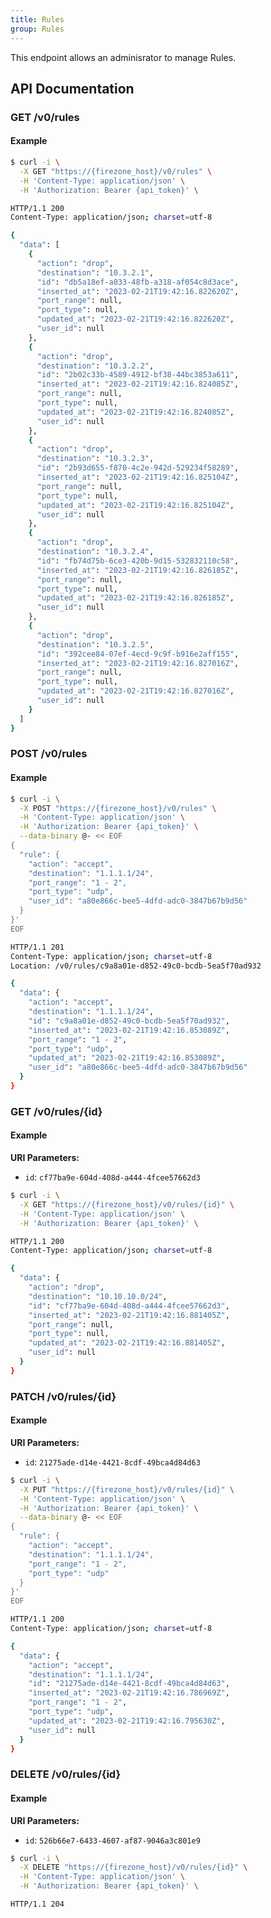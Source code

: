 ```yaml
---
title: Rules
group: Rules
---
```



This endpoint allows an adminisrator to manage Rules.

## API Documentation
### GET /v0/rules



#### Example
```bash
$ curl -i \
  -X GET "https://{firezone_host}/v0/rules" \
  -H 'Content-Type: application/json' \
  -H 'Authorization: Bearer {api_token}' \

HTTP/1.1 200
Content-Type: application/json; charset=utf-8

{
  "data": [
    {
      "action": "drop",
      "destination": "10.3.2.1",
      "id": "db5a18ef-a033-48fb-a318-af054c8d3ace",
      "inserted_at": "2023-02-21T19:42:16.822620Z",
      "port_range": null,
      "port_type": null,
      "updated_at": "2023-02-21T19:42:16.822620Z",
      "user_id": null
    },
    {
      "action": "drop",
      "destination": "10.3.2.2",
      "id": "2b02c33b-4589-4912-bf38-44bc3853a611",
      "inserted_at": "2023-02-21T19:42:16.824085Z",
      "port_range": null,
      "port_type": null,
      "updated_at": "2023-02-21T19:42:16.824085Z",
      "user_id": null
    },
    {
      "action": "drop",
      "destination": "10.3.2.3",
      "id": "2b93d655-f870-4c2e-942d-529234f58289",
      "inserted_at": "2023-02-21T19:42:16.825104Z",
      "port_range": null,
      "port_type": null,
      "updated_at": "2023-02-21T19:42:16.825104Z",
      "user_id": null
    },
    {
      "action": "drop",
      "destination": "10.3.2.4",
      "id": "fb74d75b-6ce3-420b-9d15-532832110c58",
      "inserted_at": "2023-02-21T19:42:16.826185Z",
      "port_range": null,
      "port_type": null,
      "updated_at": "2023-02-21T19:42:16.826185Z",
      "user_id": null
    },
    {
      "action": "drop",
      "destination": "10.3.2.5",
      "id": "392cee84-07ef-4ecd-9c9f-b916e2aff155",
      "inserted_at": "2023-02-21T19:42:16.827016Z",
      "port_range": null,
      "port_type": null,
      "updated_at": "2023-02-21T19:42:16.827016Z",
      "user_id": null
    }
  ]
}
```
### POST /v0/rules



#### Example
```bash
$ curl -i \
  -X POST "https://{firezone_host}/v0/rules" \
  -H 'Content-Type: application/json' \
  -H 'Authorization: Bearer {api_token}' \
  --data-binary @- << EOF
{
  "rule": {
    "action": "accept",
    "destination": "1.1.1.1/24",
    "port_range": "1 - 2",
    "port_type": "udp",
    "user_id": "a80e866c-bee5-4dfd-adc0-3847b67b9d56"
  }
}'
EOF

HTTP/1.1 201
Content-Type: application/json; charset=utf-8
Location: /v0/rules/c9a8a01e-d852-49c0-bcdb-5ea5f70ad932

{
  "data": {
    "action": "accept",
    "destination": "1.1.1.1/24",
    "id": "c9a8a01e-d852-49c0-bcdb-5ea5f70ad932",
    "inserted_at": "2023-02-21T19:42:16.853089Z",
    "port_range": "1 - 2",
    "port_type": "udp",
    "updated_at": "2023-02-21T19:42:16.853089Z",
    "user_id": "a80e866c-bee5-4dfd-adc0-3847b67b9d56"
  }
}
```
### GET /v0/rules/{id}



#### Example
**URI Parameters:**

  - `id`: `cf77ba9e-604d-408d-a444-4fcee57662d3`
```bash
$ curl -i \
  -X GET "https://{firezone_host}/v0/rules/{id}" \
  -H 'Content-Type: application/json' \
  -H 'Authorization: Bearer {api_token}' \

HTTP/1.1 200
Content-Type: application/json; charset=utf-8

{
  "data": {
    "action": "drop",
    "destination": "10.10.10.0/24",
    "id": "cf77ba9e-604d-408d-a444-4fcee57662d3",
    "inserted_at": "2023-02-21T19:42:16.881405Z",
    "port_range": null,
    "port_type": null,
    "updated_at": "2023-02-21T19:42:16.881405Z",
    "user_id": null
  }
}
```
### PATCH /v0/rules/{id}



#### Example
**URI Parameters:**

  - `id`: `21275ade-d14e-4421-8cdf-49bca4d84d63`
```bash
$ curl -i \
  -X PUT "https://{firezone_host}/v0/rules/{id}" \
  -H 'Content-Type: application/json' \
  -H 'Authorization: Bearer {api_token}' \
  --data-binary @- << EOF
{
  "rule": {
    "action": "accept",
    "destination": "1.1.1.1/24",
    "port_range": "1 - 2",
    "port_type": "udp"
  }
}'
EOF

HTTP/1.1 200
Content-Type: application/json; charset=utf-8

{
  "data": {
    "action": "accept",
    "destination": "1.1.1.1/24",
    "id": "21275ade-d14e-4421-8cdf-49bca4d84d63",
    "inserted_at": "2023-02-21T19:42:16.786969Z",
    "port_range": "1 - 2",
    "port_type": "udp",
    "updated_at": "2023-02-21T19:42:16.795630Z",
    "user_id": null
  }
}
```
### DELETE /v0/rules/{id}



#### Example
**URI Parameters:**

  - `id`: `526b66e7-6433-4607-af87-9046a3c801e9`
```bash
$ curl -i \
  -X DELETE "https://{firezone_host}/v0/rules/{id}" \
  -H 'Content-Type: application/json' \
  -H 'Authorization: Bearer {api_token}' \

HTTP/1.1 204
```
